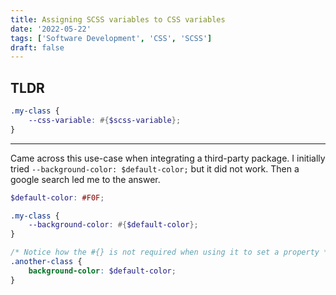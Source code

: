 ```yaml
---
title: Assigning SCSS variables to CSS variables
date: '2022-05-22'
tags: ['Software Development', 'CSS', 'SCSS']
draft: false
---
```

## TLDR
```scss
.my-class {
	--css-variable: #{$scss-variable};
}
```
---
Came across this use-case when integrating a third-party package. I initially tried `--background-color: $default-color;` but it did not work. Then a google search led me to the answer.

```scss
$default-color: #F0F;

.my-class {
	--background-color: #{$default-color};
}

/* Notice how the #{} is not required when using it to set a property */
.another-class {
	background-color: $default-color;
}
```